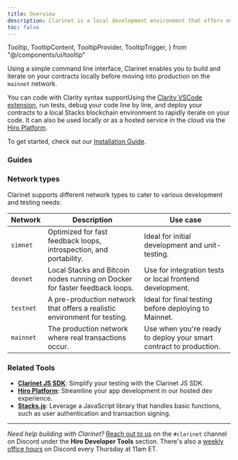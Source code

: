 ```yaml
---
title: Overview
description: Clarinet is a local development environment that offers everything you need to create, test, and deploy smart contracts on Stacks.
toc: false
---
```



  Tooltip,
  TooltipContent,
  TooltipProvider,
  TooltipTrigger,
} from "@/components/ui/tooltip"

Using a simple command line interface, Clarinet enables you to build and iterate on your contracts locally before moving into production on the `mainnet` network.

You can code with <TooltipProvider inline><Tooltip><TooltipTrigger asChild><span className='cursor-default border-b border-dotted border-primary'>Clarity syntax support</span></TooltipTrigger><TooltipContent>Using the [Clarity VSCode extension](https://marketplace.visualstudio.com/items?itemName=HiroSystems.clarity-lsp#:~:text=This%20VS%20Code%20extension%20brings,safety%20checks%2C%20debugger%20and%20more)</TooltipContent></Tooltip></TooltipProvider>, run tests, debug your code line by line, and deploy your contracts to a local Stacks blockchain environment to rapidly iterate on your code. It can also be used locally or as a hosted service in the cloud via the [Hiro Platform](/stacks/platform).

To get started, check out our [Installation Guide](/stacks/clarinet/installation).

### Guides

<Cards>
  <Card
    href="/stacks/clarinet/guides/create-a-new-project"
    title="Create a new contract"
    description="Add new contracts to your project and have them automatically configured in your project file."
  />
  <Card
    href="/stacks/clarinet/guides/debug-a-contract"
    title="Debug a contract"
    description="Utilize powerful debugging tools to step through your code, print values, and trace execution paths."
  />
  <Card
    href="/stacks/clarinet-js-sdk/guides/testing-with-clarinet-sdk"
    title="Write unit tests"
    description="Leverage the Clarinet JS SDK to write comprehensive unit tests, ensuring your contract performs as expected."
  />
  <Card
    href="/stacks/clarinet/guides/create-deployment-plans"
    title="Create deployment plans"
    description="Employ customizable deployment plans to streamline your contract deployments, facilitating multi-step processes with ease."
  />
  <Card
    href="/stacks/clarinet/guides/run-a-local-devnet"
    title="Run a local development environment"
    description="Set up a local devnet environment for developing and testing in a controlled environment before deployment."
  />
  <Card
    href="/stacks/clarinet/guides/validate-a-contract"
    title="Analyzing contracts for vulnerabilities"
    description="Learn how to enable the `check_checker` feature to identify potentially dangerous areas in your contracts."
  />
</Cards>

### Network types

Clarinet supports different network types to cater to various development and testing needs:

| Network          | Description                                                                      | Use case
| -------------- | ------------------------------------------------------------------------------- | -------------------------------------------------------------------------------- |
| `simnet`       | Optimized for fast feedback loops, introspection, and portability. | Ideal for initial development and unit-testing. |
| `devnet`       | Local Stacks and Bitcoin nodes running on Docker for faster feedback loops. | Use for integration tests or local frontend development. |
| `testnet`      | A pre-production network that offers a realistic environment for testing. | Ideal for final testing before deploying to Mainnet. |
| `mainnet`      | The production network where real transactions occur. | Use when you're ready to deploy your smart contract to production. |

### Related Tools

- **[Clarinet JS SDK](/stacks/clarinet-js-sdk)**: Simplify your testing with the Clarinet JS SDK.
- **[Hiro Platform](/stacks/platform)**: Streamline your app development in our hosted dev experience.
- **[Stacks.js](/stacks/stacks.js)**: Leverage a JavaScript library that handles basic functions, such as user authentication and transaction signing.

---

_Need help building with Clarinet?_  [Reach out to us](https://stacks.chat/) on the `#clarinet` channel on Discord under the **Hiro Developer Tools** section. There's also a [weekly office hours](https://events.stacks.co/event/HD16484710) on Discord every Thursday at 11am ET.
